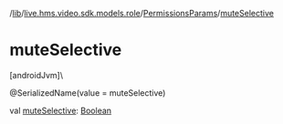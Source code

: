 /[lib](/api-reference/android/v2/home/content)/[live.hms.video.sdk.models.role](../index)/[PermissionsParams](index)/[muteSelective](mute-selective)

# muteSelective

[androidJvm]\

@SerializedName(value = muteSelective)

val [muteSelective](mute-selective): [Boolean](https://kotlinlang.org/api/latest/jvm/stdlib/kotlin/-boolean/index.html)
